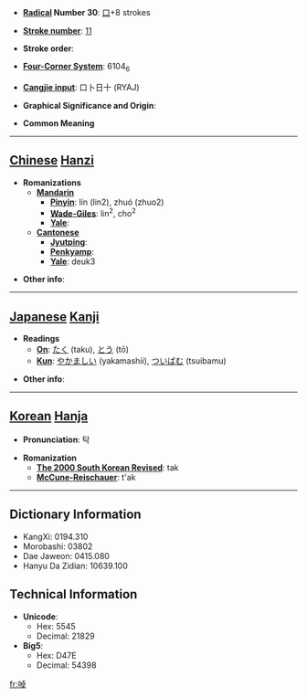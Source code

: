 * '''[[Wiktionary:Chinese radical index| Radical]] Number 30''': [[Wiktionary:Chinese radical index 口|口]]+8 strokes

* '''[[Wiktionary:Chinese total strokes index|Stroke number]]''': [[Wiktionary:Chinese total strokes index 11|11]]

* '''Stroke order''': 

* '''[[Wiktionary:Chinese four corner index|Four-Corner System]]''': 6104<sub>6</sub>

* '''[[Wiktionary:Chinese Cangjie index|Cangjie input]]''': 口卜日十 (RYAJ)

* '''Graphical Significance and Origin''': 

* '''Common Meaning'''

----

== [[Chinese]] [[Hanzi]] ==

* '''Romanizations'''
** '''[[Mandarin]]'''
*** '''[[Pinyin]]''': lín (lin2), zhuó (zhuo2)
*** '''[[Wade-Giles]]''': lin<sup>2</sup>, cho<sup>2</sup>
*** '''[[Yale]]''': 
** '''[[Cantonese]]'''
*** '''[[Jyutping]]''':
*** '''[[Penkyamp]]''': 
*** '''[[Yale]]''': deuk3

* '''Other info''': 

----

== [[Japanese]] [[Kanji]] ==

* '''Readings'''
** '''[[On]]''': [[たく]] (taku), [[とう]] (tō)
** '''[[Kun]]''': [[やかましい]] (yakamashii), [[ついばむ]] (tsuibamu)

* '''Other info''':  

----

== [[Korean]] [[Hanja]] ==

* '''Pronunciation''': 탁

* '''Romanization'''
** '''[[The 2000 South Korean Revised Romanization|The 2000 South Korean Revised]]''': tak
** '''[[McCune-Reischauer]]''': t'ak

----

== Dictionary Information ==

* KangXi: 0194.310
* Morobashi: 03802
* Dae Jaweon: 0415.080
* Hanyu Da Zidian: 10639.100

== Technical Information ==

* '''Unicode''':
** Hex: 5545
** Decimal: 21829
* '''Big5''':
** Hex: D47E
** Decimal: 54398

[[fr:啅]]